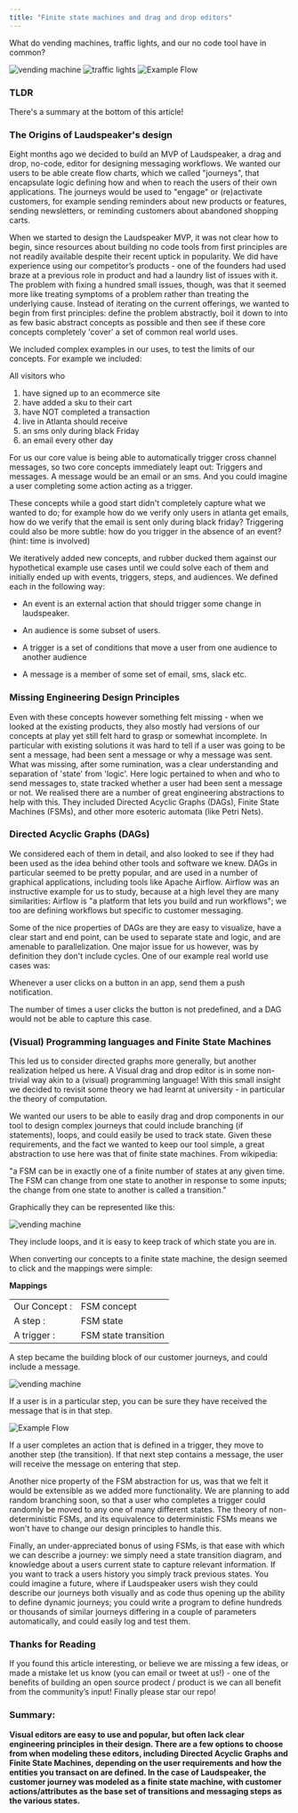 ```yaml
---
title: "Finite state machines and drag and drop editors"
---
```


What do vending machines, traffic lights, and our no code tool have in common?

![vending machine](/images/eng-blog/vending_machine.jpeg)
![traffic lights](/images/eng-blog/traffic_lights.jpeg)
![Example Flow](/images/guides/product-manual/two_step-568d17efb763bbe80068b5d0e5675b20.png)


### TLDR
There's a summary at the bottom of this article!

### The Origins of Laudspeaker's design

Eight months ago we decided to build an MVP of Laudspeaker, a drag and drop, no-code, editor for designing messaging workflows. We wanted our users to be able create flow charts, which we called "journeys", that encapsulate logic defining how and when to reach the users of their own applications. The journeys would be used to "engage" or (re)activate customers, for example sending reminders about new products or features, sending newsletters, or reminding customers about abandoned shopping carts.

When we started to design the Laudspeaker MVP, it was not clear how to begin, since resources about building no code tools from first principles are not readily available despite their recent uptick in popularity. We did have experience using our competitor’s products - one of the founders had used braze at a previous role in product and had a laundry list of issues with it. The problem with fixing a hundred small issues, though, was that it seemed more like treating symptoms of a problem rather than treating the underlying cause.
Instead of iterating on the current offerings, we wanted to begin from first principles: define the problem abstractly, boil it down to into as few basic abstract concepts as possible and then see if these core concepts completely 'cover' a set of common real world uses.

We included complex examples in our  uses, to test the limits of our concepts. For example we included:

All visitors who

1. have signed up to an ecommerce site
2. have added a sku to their cart
3. have NOT completed a transaction
4. live in Atlanta
should receive
5. an sms only during black Friday
6. an email every other day

For us our core value is being able to automatically trigger cross channel messages, so two core concepts immediately leapt out: Triggers and messages. A message would be an email or an sms. And you could imagine a user completing some action acting as a trigger. 

These concepts while a good start didn't completely capture what we wanted to do; for example how do we verify only users in atlanta get emails, how do we verify that the email is sent only during black friday? Triggering could also be more subtle: how do you trigger in the absence of an event? (hint: time is involved)

We iteratively added new concepts, and rubber ducked them against our hypothetical example use cases until we could solve each of them and initially ended up with events, triggers, steps, and audiences. We defined each in the following way:

- An event is an external action that should trigger some change in laudspeaker.

- An audience is some subset of users.

- A trigger is a set of conditions that move a user from one audience to another audience

- A message is a member of some set of email, sms, slack etc.

### Missing Engineering Design Principles

Even with these concepts however something felt missing - when we looked at the existing products, they also mostly had versions of our concepts at play yet still felt hard to grasp or somewhat incomplete. In particular with existing solutions it was hard to tell if a user was going to be sent a message, had been sent a message or why a message was sent. What was missing, after some rumination, was a clear understanding and separation of 'state' from 'logic'. Here logic pertained to when and who to send messages to, state tracked whether a user had been sent a message or not. We realised there are a number of great engineering abstractions to help with this. They included Directed Acyclic Graphs (DAGs), Finite State Machines (FSMs), and other more esoteric automata (like Petri Nets).

### Directed Acyclic Graphs (DAGs)

We considered each of them in detail, and also looked to see if they had been used as the idea behind other tools and software we knew. DAGs in particular seemed to be pretty popular, and are used in a number of graphical applications, including tools like Apache Airflow. Airflow was an instructive example for us to study, because at a high level they are many similarities: Airflow is "a platform that lets you build and run workflows"; we too are defining workflows but specific to customer messaging.

Some of the nice properties of DAGs are they are easy to visualize, have a clear start and end point, can be used to separate state and logic, and are amenable to parallelization. One major issue for us however, was by definition they don't include cycles. One of our example real world use cases was:

Whenever a user clicks on a button in an app, send them a push notification.

The number of times a user clicks the button is not predefined, and a DAG would not be able to capture this case.

### (Visual) Programming languages and Finite State Machines

This led us to consider directed graphs more generally, but another realization helped us here. A Visual drag and drop editor is in some non-trivial way akin to a (visual) programming language! With this small insight we decided to revisit some theory we had learnt at university - in particular the theory of computation.

We wanted our users to be able to easily drag and drop components in our tool to design complex journeys that could include branching (if statements), loops, and could easily be used to track state. Given these requirements, and the fact we wanted to keep our tool simple, a great abstraction to use here was that of finite state machines. From wikipedia:

"a FSM can be in exactly one of a finite number of states at any given time. The FSM can change from one state to another in response to some inputs; the change from one state to another is called a transition."

Graphically they can be represented like this:

![vending machine](/images/eng-blog/fsm2.png)

They include loops, and it is easy to keep track of which state you are in.

When converting our concepts to a finite state machine, the design seemed to click and the mappings were simple:

**Mappings** 
    <table>
      <tbody>
        <tr>
          <td align="left" valign="middle">
              Our Concept :
          </td>
          <td align="left" valign="middle">
              FSM concept
          </td>
        </tr>
        <tr>
          <td align="left" valign="middle">
              A step :
          </td>
          <td align="left" valign="middle">
              FSM state
          </td>
        </tr>
        <tr>
          <td align="left" valign="middle">
              A trigger :
          </td>
          <td align="left" valign="middle">
              FSM state transition
          </td>
        </tr>
      </tbody>
    </table>


A step became the building block of our customer journeys, and could include a message.

![vending machine](/images/eng-blog/step.png)

If a user is in a particular step, you can be sure they have received the message that is in that step.

![Example Flow](/images/guides/product-manual/two_step-568d17efb763bbe80068b5d0e5675b20.png)

If a user completes an action that is defined in a trigger, they move to another step (the transition). If that next step contains a message, the user will receive the message on entering that step.

Another nice property of the FSM abstraction for us, was that we felt it would be extensible as we added more functionality. We are planning to add random branching soon, so that a user who completes a trigger could randomly be moved to any one of many different states. The theory of non-deterministic FSMs, and its equivalence to deterministic FSMs means we won't have to change our design principles to handle this.

Finally, an under-appreciated bonus of using FSMs, is that ease with which we can describe a journey: we simply need a state transition diagram, and knowledge about a users current state to capture relevant information. If you want to track a users history you simply track previous states. You could imagine a future, where if Laudspeaker users wish they could describe our journeys both visually and as code thus opening up the ability to define dynamic journeys; you could write a program to define hundreds or thousands of similar journeys differing in a couple of parameters automatically, and could easily log and test them.

### Thanks for Reading

If you found this article interesting, or believe we are missing a few ideas, or made a mistake let us know (you can email or tweet at us!) - one of the benefits of building an open source prodect / product is we can all benefit from the community’s input! Finally please star our repo!

### Summary:

**Visual editors are easy to use and popular, but often lack clear engineering principles in their design. There are a few options to choose from when modeling these editors, including Directed Acyclic Graphs and Finite State Machines, depending on the user requirements and how the entities you transact on are defined. In the case of Laudspeaker, the customer journey was modeled as a finite state machine, with customer actions/attributes as the base set of transitions and messaging steps as the various states.**
